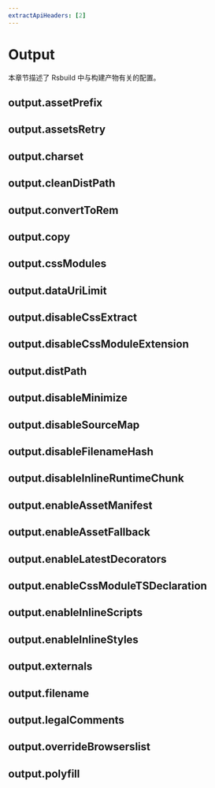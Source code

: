 ```yaml
---
extractApiHeaders: [2]
---
```


# Output

本章节描述了 Rsbuild 中与构建产物有关的配置。

## output.assetPrefix


<AssetPrefix />

## output.assetsRetry


<AssetsRetry />

## output.charset


<Charset />

## output.cleanDistPath


<CleanDistPath />

## output.convertToRem


<ConvertToRem />

## output.copy


<Copy />

## output.cssModules


<CssModules />

## output.dataUriLimit


<DataUriLimit />

## output.disableCssExtract


<DisableCssExtract />

## output.disableCssModuleExtension


<DisableCssModuleExtension />

## output.distPath


<DistPath />

## output.disableMinimize


<DisableMinimize />

## output.disableSourceMap


<DisableSourceMap />

## output.disableFilenameHash


<DisableFilenameHash />

## output.disableInlineRuntimeChunk


<DisableInlineRuntimeChunk />

## output.enableAssetManifest


<EnableAssetManifest />

## output.enableAssetFallback


<EnableAssetFallback />

## output.enableLatestDecorators


<EnableLatestDecorators />

## output.enableCssModuleTSDeclaration


<EnableCssModuleTSDeclaration />

## output.enableInlineScripts


<EnableInlineScripts />

## output.enableInlineStyles


<EnableInlineStyles />

## output.externals


<Externals />

## output.filename


<Filename />

## output.legalComments


<LegalComments />

## output.overrideBrowserslist


<OverrideBrowserslist />

## output.polyfill


<Polyfill />
